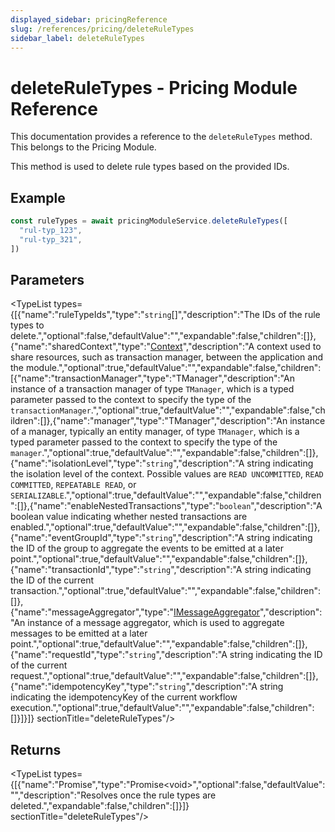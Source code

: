 ```yaml
---
displayed_sidebar: pricingReference
slug: /references/pricing/deleteRuleTypes
sidebar_label: deleteRuleTypes
---
```



# deleteRuleTypes - Pricing Module Reference

This documentation provides a reference to the `deleteRuleTypes` method. This belongs to the Pricing Module.

This method is used to delete rule types based on the provided IDs.

## Example

```ts
const ruleTypes = await pricingModuleService.deleteRuleTypes([
  "rul-typ_123",
  "rul-typ_321",
])
```

## Parameters

<TypeList types={[{"name":"ruleTypeIds","type":"`string`[]","description":"The IDs of the rule types to delete.","optional":false,"defaultValue":"","expandable":false,"children":[]},{"name":"sharedContext","type":"[Context](../../../interfaces/pricing.Context/page.mdx)","description":"A context used to share resources, such as transaction manager, between the application and the module.","optional":true,"defaultValue":"","expandable":false,"children":[{"name":"transactionManager","type":"TManager","description":"An instance of a transaction manager of type `TManager`, which is a typed parameter passed to the context to specify the type of the `transactionManager`.","optional":true,"defaultValue":"","expandable":false,"children":[]},{"name":"manager","type":"TManager","description":"An instance of a manager, typically an entity manager, of type `TManager`, which is a typed parameter passed to the context to specify the type of the `manager`.","optional":true,"defaultValue":"","expandable":false,"children":[]},{"name":"isolationLevel","type":"`string`","description":"A string indicating the isolation level of the context. Possible values are `READ UNCOMMITTED`, `READ COMMITTED`, `REPEATABLE READ`, or `SERIALIZABLE`.","optional":true,"defaultValue":"","expandable":false,"children":[]},{"name":"enableNestedTransactions","type":"`boolean`","description":"A boolean value indicating whether nested transactions are enabled.","optional":true,"defaultValue":"","expandable":false,"children":[]},{"name":"eventGroupId","type":"`string`","description":"A string indicating the ID of the group to aggregate the events to be emitted at a later point.","optional":true,"defaultValue":"","expandable":false,"children":[]},{"name":"transactionId","type":"`string`","description":"A string indicating the ID of the current transaction.","optional":true,"defaultValue":"","expandable":false,"children":[]},{"name":"messageAggregator","type":"[IMessageAggregator](../../../interfaces/pricing.IMessageAggregator/page.mdx)","description":"An instance of a message aggregator, which is used to aggregate messages to be emitted at a later point.","optional":true,"defaultValue":"","expandable":false,"children":[]},{"name":"requestId","type":"`string`","description":"A string indicating the ID of the current request.","optional":true,"defaultValue":"","expandable":false,"children":[]},{"name":"idempotencyKey","type":"`string`","description":"A string indicating the idempotencyKey of the current workflow execution.","optional":true,"defaultValue":"","expandable":false,"children":[]}]}]}  sectionTitle="deleteRuleTypes"/>

## Returns

<TypeList types={[{"name":"Promise","type":"Promise&#60;void&#62;","optional":false,"defaultValue":"","description":"Resolves once the rule types are deleted.","expandable":false,"children":[]}]}  sectionTitle="deleteRuleTypes"/>
